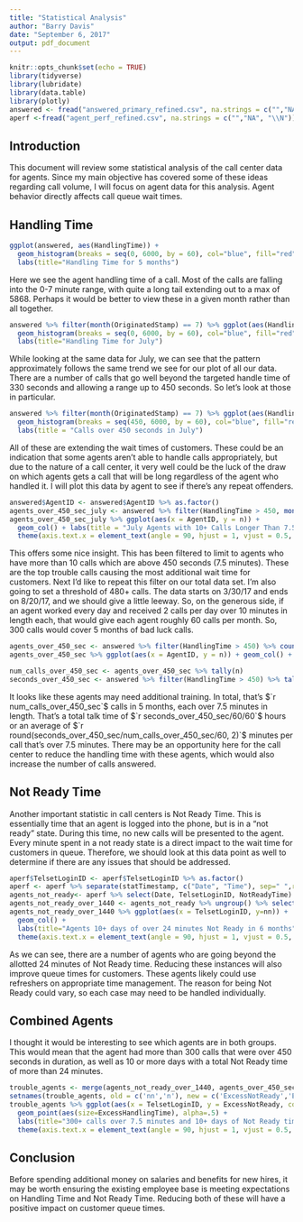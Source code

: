 ```yaml
---
title: "Statistical Analysis"
author: "Barry Davis"
date: "September 6, 2017"
output: pdf_document
---
```


```r
knitr::opts_chunk$set(echo = TRUE)
library(tidyverse)
library(lubridate)
library(data.table)
library(plotly)
answered <- fread("answered_primary_refined.csv", na.strings = c("","NA"))
aperf <-fread("agent_perf_refined.csv", na.strings = c("","NA", "\\N"))
```

## Introduction

This document will review some statistical analysis of the call center data for agents. Since my main objective has covered some of these ideas regarding call volume, I will focus on agent data for this analysis. Agent behavior directly affects call queue wait times.

## Handling Time

```r
ggplot(answered, aes(HandlingTime)) + 
  geom_histogram(breaks = seq(0, 6000, by = 60), col="blue", fill="red") + 
  labs(title="Handling Time for 5 months")
```


Here we see the agent handling time of a call. Most of the calls are falling into the 0-7 minute range, with quite a long tail extending out to a max of 5868. Perhaps it would be better to view these in a given month rather than all together.

```r
answered %>% filter(month(OriginatedStamp) == 7) %>% ggplot(aes(HandlingTime)) + 
  geom_histogram(breaks = seq(0, 6000, by = 60), col="blue", fill="red") + 
  labs(title="Handling Time for July")
```

While looking at the same data for July, we can see that the pattern approximately follows the same trend we see for our plot of all our data. There are a number of calls that go well beyond the targeted handle time of 330 seconds and allowing a range up to 450 seconds. So let's look at those in particular.

```r
answered %>% filter(month(OriginatedStamp) == 7) %>% ggplot(aes(HandlingTime)) + 
  geom_histogram(breaks = seq(450, 6000, by = 60), col="blue", fill="red") + 
  labs(title = "Calls over 450 seconds in July")
```

All of these are extending the wait times of customers. These could be an indication that some agents aren't able to handle calls appropriately, but due to the nature of a call center, it very well could be the luck of the draw on which agents gets a call that will be long regardless of the agent who handled it. I will plot this data by agent to see if there's any repeat offenders.

```r
answered$AgentID <- answered$AgentID %>% as.factor()
agents_over_450_sec_july <- answered %>% filter(HandlingTime > 450, month(OriginatedStamp) == 7) %>% count(AgentID) %>% filter(n > 10)
agents_over_450_sec_july %>% ggplot(aes(x = AgentID, y = n)) + 
  geom_col() + labs(title = "July Agents with 10+ Calls Longer Than 7.5 Minutes") + 
  theme(axis.text.x = element_text(angle = 90, hjust = 1, vjust = 0.5, size = 4))
```

This offers some nice insight. This has been filtered to limit to agents who have more than 10 calls which are above 450 seconds (7.5 minutes). These are the top trouble calls causing the most additional wait time for customers. Next I'd like to repeat this filter on our total data set. I'm also going to set a threshold of 480+ calls. The data starts on 3/30/17 and ends on 8/20/17, and we should give a little leeway. So, on the generous side, if an agent worked every day and received 2 calls per day over 10 minutes in length each, that would give each agent roughly 60 calls per month. So, 300 calls would cover 5 months of bad luck calls.

```r
agents_over_450_sec <- answered %>% filter(HandlingTime > 450) %>% count(AgentID) %>% filter(n > 300)
agents_over_450_sec %>% ggplot(aes(x = AgentID, y = n)) + geom_col() + labs(title = "Agents with 300+ Calls of 7.5 Minutes or Longer in 5 Months") + theme(axis.text.x = element_text(angle = 90, hjust = 1, vjust = 0.5, size=5))
```

```r
num_calls_over_450_sec <- agents_over_450_sec %>% tally(n)
seconds_over_450_sec <- answered %>% filter(HandlingTime > 450) %>% tally(HandlingTime)
```

It looks like these agents may need additional training. In total, that's $`r num_calls_over_450_sec`$ calls in 5 months, each over 7.5 minutes in length. That's a total talk time of $`r seconds_over_450_sec/60/60`$ hours or an average of $`r round(seconds_over_450_sec/num_calls_over_450_sec/60, 2)`$ minutes per call that's over 7.5 minutes. There may be an opportunity here for the call center to reduce the handling time with these agents, which would also increase the number of calls answered.

## Not Ready Time

Another important statistic in call centers is Not Ready Time. This is essentially time that an agent is logged into the phone, but is in a "not ready" state. During this time, no new calls will be presented to the agent. Every minute spent in a not ready state is a direct impact to the wait time for customers in queue. Therefore, we should look at this data point as well to determine if there are any issues that should be addressed.

```r
aperf$TelsetLoginID <- aperf$TelsetLoginID %>% as.factor()
aperf <- aperf %>% separate(statTimestamp, c("Date", "Time"), sep=" ",remove=FALSE)
agents_not_ready<- aperf %>% select(Date, TelsetLoginID, NotReadyTime) %>% group_by(Date, TelsetLoginID) %>% tally(NotReadyTime) %>% filter(n > 1440)
agents_not_ready_over_1440 <- agents_not_ready %>% ungroup() %>% select(TelsetLoginID, n) %>% count(TelsetLoginID) %>% filter(nn > 10)
agents_not_ready_over_1440 %>% ggplot(aes(x = TelsetLoginID, y=nn)) + 
  geom_col() + 
  labs(title="Agents 10+ days of over 24 minutes Not Ready in 6 months") + 
  theme(axis.text.x = element_text(angle = 90, hjust = 1, vjust = 0.5, size = 7))
```

As we can see, there are a number of agents who are going beyond the allotted 24 minutes of Not Ready time. Reducing these instances will also improve queue times for customers. These agents likely could use refreshers on appropriate time management. The reason for being Not Ready could vary, so each case may need to be handled individually.

## Combined Agents

I thought it would be interesting to see which agents are in both groups. This would mean that the agent had more than 300 calls that were over 450 seconds in duration, as well as 10 or more days with a total Not Ready time of more than 24 minutes.

```r
trouble_agents <- merge(agents_not_ready_over_1440, agents_over_450_sec, by.x = c("TelsetLoginID"), by.y = c("AgentID"))
setnames(trouble_agents, old = c('nn','n'), new = c('ExcessNotReady','ExcessHandlingTime'))
trouble_agents %>% ggplot(aes(x = TelsetLoginID, y = ExcessNotReady, col = "red")) + 
  geom_point(aes(size=ExcessHandlingTime), alpha=.5) +
  labs(title="300+ calls over 7.5 minutes and 10+ days of Not Ready time over 24 minutes", x="AgentID") +
  theme(axis.text.x = element_text(angle = 90, hjust = 1, vjust = 0.5, size=7))
```

## Conclusion

Before spending additional money on salaries and benefits for new hires, it may be worth ensuring the existing employee base is meeting expectations on Handling Time and Not Ready Time. Reducing both of these will have a positive impact on customer queue times.